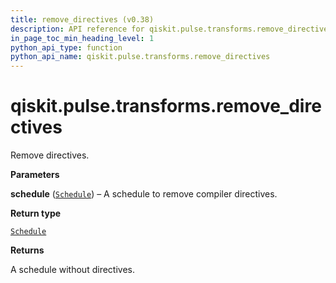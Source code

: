 ```yaml
---
title: remove_directives (v0.38)
description: API reference for qiskit.pulse.transforms.remove_directives in qiskit v0.38
in_page_toc_min_heading_level: 1
python_api_type: function
python_api_name: qiskit.pulse.transforms.remove_directives
---
```


<span id="qiskit-pulse-transforms-remove-directives" />

# qiskit.pulse.transforms.remove\_directives

<Function id="qiskit.pulse.transforms.remove_directives" isDedicatedPage={true} github="https://github.com/qiskit/qiskit/tree/stable/0.21/qiskit/pulse/transforms/canonicalization.py" signature="remove_directives(schedule)">
  Remove directives.

  **Parameters**

  **schedule** ([`Schedule`](qiskit.pulse.Schedule "qiskit.pulse.schedule.Schedule")) – A schedule to remove compiler directives.

  **Return type**

  [`Schedule`](qiskit.pulse.Schedule "qiskit.pulse.schedule.Schedule")

  **Returns**

  A schedule without directives.
</Function>

